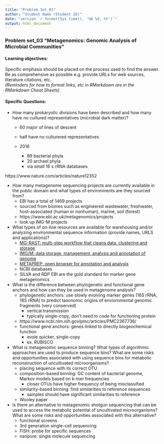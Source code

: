 ```yaml
---
title: "Problem Set_03"
author: "Student Name (Student ID)"
date: "version `r format(Sys.time(), '%B %d, %Y')`"
output: html_document
---
```

### Problem set_03 “Metagenomics: Genomic Analysis of Microbial Communities”
#### Learning objectives: 
Specific emphasis should be placed on the process used to find the answer. Be as comprehensive as possible e.g. provide URLs for web sources, literature citations, etc.  
*(Reminders for how to format links, etc in RMarkdown are in the RMarkdown Cheat Sheets)*

#### Specific Questions:
* How many prokaryotic divisions have been described and how many have no cultured representatives (microbial dark matter)?
  - 60 major of lines of descent
  - half have no culturered representatives  
  
  - 2016
    - 89 bacterial phyla
    - 20 archael phyla
    - via small 16 s rRNA databases 

https://www.nature.com/articles/nature12352
  
* How many metagenome sequencing projects are currently available in the public domain and what types of environments are they sourced from? 
  - EBI has a total of 1469 projects 
  - sourced from biomes such as engineered wastewater, freshwater, host-associated (human or nonhuman), marine, soil (forest) 
  - https://www.ebi.ac.uk/metagenomics/projects
  - look up IMG-M projects

* What types of on-line resources are available for warehousing and/or analyzing environmental sequence information (provide names, URLS and applications)? 
  - [MG-RAST: multi-step workflow that cleans data, clustering and storage](https://metagenomics.anl.gov/) 
  - [IMG/M: data storage, management, analysis and annotation of genome](https://img.jgi.doe.gov/cgi-bin/m/main.cgi) 
  - [METAPREP: open browser for annotation and analysis](http://jcvi.org/metarep/) 
  - NCBI databases 
  - SILVA and RDP EBI are the gold standard for marker gene metagenomics

* What is the difference between phylogenetic and functional gene anchors and how can they be used in metagenome analysis? 
  - phylogenetic anchors: use slowly evolving marker genes (16S rRNA, 18S rRNA) to predict taxonomic origins of enviornmental genomic fragments (very conserved) 
    - vertical transmission
    - typically single-copy, don't need to code for functioning protein 
  - https://www.ncbi.nlm.nih.gov/pmc/articles/PMC2367736/
  - functional gene anchors: genes linked to directly biogeochemical function
    - evole quicker, single-copy
    - ex. RUBISCO

* What is metagenomic sequence binning? What types of algorithmic approaches are used to produce sequence bins? What are some risks and opportunities associated with using sequence bins for metabolic reconstruction of uncultivated microorganisms? 
  - placing sequence with its correct OTU
  - composition-based binning: GC content of bacterial genome, Markov models based on k-mer frequencies 
    - closer OTUs have higher frequency of being misclassified 
  - similarity-based binning: find similarities to reference sequences 
    - samples should have significant similarities to reference 
  - Wooley paper 
    
* Is there an alternative to metagenomic shotgun sequencing that can be used to access the metabolic potential of uncultivated microorganisms? What are some risks and opportunities associated with this alternative?  
  - functional screens 
  - 3rd generation single-cell sequencing 
  - FISH: probe for specific sequences 
  - nanpore: single molecule sequencing
